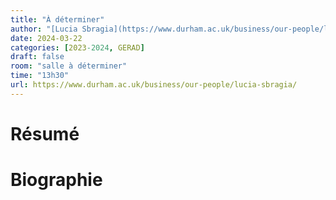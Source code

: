```yaml
---
title: "À déterminer"
author: "[Lucia Sbragia](https://www.durham.ac.uk/business/our-people/lucia-sbragia/)"
date: 2024-03-22
categories: [2023-2024, GERAD]
draft: false
room: "salle à déterminer"
time: "13h30"
url: https://www.durham.ac.uk/business/our-people/lucia-sbragia/
---
```


# Résumé

# Biographie
